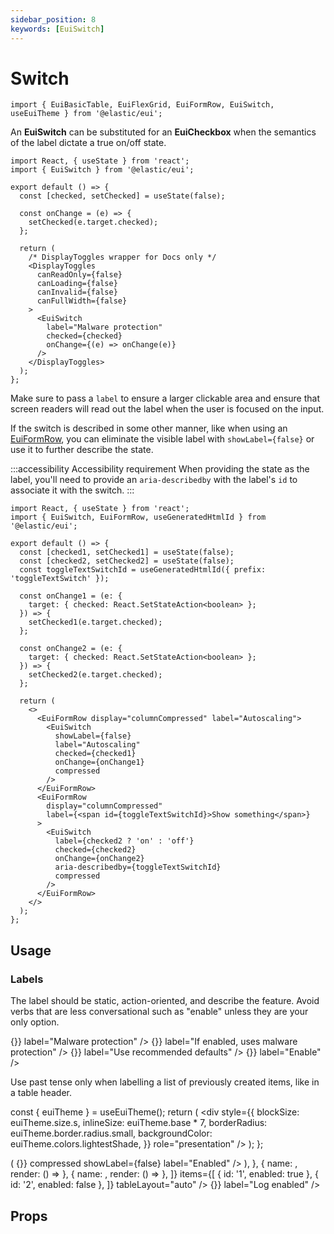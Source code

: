 ```yaml
---
sidebar_position: 8
keywords: [EuiSwitch]
---
```


# Switch

```mdx-code-block
import { EuiBasicTable, EuiFlexGrid, EuiFormRow, EuiSwitch, useEuiTheme } from '@elastic/eui';
```

An **EuiSwitch** can be substituted for an **EuiCheckbox** when the semantics of the label dictate a true on/off state.

```tsx interactive
import React, { useState } from 'react';
import { EuiSwitch } from '@elastic/eui';

export default () => {
  const [checked, setChecked] = useState(false);

  const onChange = (e) => {
    setChecked(e.target.checked);
  };

  return (
    /* DisplayToggles wrapper for Docs only */
    <DisplayToggles
      canReadOnly={false}
      canLoading={false}
      canInvalid={false}
      canFullWidth={false}
    >
      <EuiSwitch
        label="Malware protection"
        checked={checked}
        onChange={(e) => onChange(e)}
      />
    </DisplayToggles>
  );
};
```

Make sure to pass a `label` to ensure a larger clickable area and ensure that screen readers will read out the label when the user is focused on the input.

If the switch is described in some other manner, like when using an [EuiFormRow](../layouts/row.mdx), you can eliminate the visible label with `showLabel={false}` or use it to further describe the state.

:::accessibility Accessibility requirement
When providing the state as the label, you'll need to provide an `aria-describedby` with the label's `id` to associate it with the switch.
:::

```tsx interactive
import React, { useState } from 'react';
import { EuiSwitch, EuiFormRow, useGeneratedHtmlId } from '@elastic/eui';

export default () => {
  const [checked1, setChecked1] = useState(false);
  const [checked2, setChecked2] = useState(false);
  const toggleTextSwitchId = useGeneratedHtmlId({ prefix: 'toggleTextSwitch' });

  const onChange1 = (e: {
    target: { checked: React.SetStateAction<boolean> };
  }) => {
    setChecked1(e.target.checked);
  };

  const onChange2 = (e: {
    target: { checked: React.SetStateAction<boolean> };
  }) => {
    setChecked2(e.target.checked);
  };

  return (
    <>
      <EuiFormRow display="columnCompressed" label="Autoscaling">
        <EuiSwitch
          showLabel={false}
          label="Autoscaling"
          checked={checked1}
          onChange={onChange1}
          compressed
        />
      </EuiFormRow>
      <EuiFormRow
        display="columnCompressed"
        label={<span id={toggleTextSwitchId}>Show something</span>}
      >
        <EuiSwitch
          label={checked2 ? 'on' : 'off'}
          checked={checked2}
          onChange={onChange2}
          aria-describedby={toggleTextSwitchId}
          compressed
        />
      </EuiFormRow>
    </>
  );
};
```

## Usage

### Labels

The label should be static, action-oriented, and describe the feature. Avoid verbs that are less conversational such as "enable" unless they are your only option.

<EuiFlexGrid columns={2}>
  <Guideline type="do" text="Use a static noun describing the setting to turn on or off.">
    <EuiSwitch
      checked={false}
      onChange={() => {}}
      label="Malware protection"
    />
  </Guideline>
  <Guideline type="dont" text='Start with statements such as "If true" or "If enabled".'>
    <EuiSwitch
      checked={false}
      onChange={() => {}}
      label="If enabled, uses malware protection"
    />
  </Guideline>
  <Guideline type="do" text='If relevant, start with a verb ("Use A", "Show B") and add help text to provide more info.'>
    <EuiFormRow helpText="Rollover when an index is 30 days old or reaches 50 gigabytes.">
      <EuiSwitch
        checked={false}
        onChange={() => {}}
        label="Use recommended defaults"
      />
    </EuiFormRow>
  </Guideline>
  <Guideline type="dont" text="Use only a verb. Generic verbs alone make options unclear.">
    <EuiSwitch checked={false} onChange={() => {}} label="Enable" />
  </Guideline>
</EuiFlexGrid>

Use past tense only when labelling a list of previously created items, like in a table header.

  const { euiTheme } = useEuiTheme();
  return (
    <div
      style={{
        blockSize: euiTheme.size.s,
        inlineSize: euiTheme.base * 7,
        borderRadius: euiTheme.border.radius.small,
        backgroundColor: euiTheme.colors.lightestShade,
      }}
      role="presentation"
    />
  );
};

<EuiFlexGrid columns={2}>
  <Guideline type="do" text="In a list of already created items, use the past tense.">
    <EuiBasicTable
      responsiveBreakpoint={false}
      columns={[
        {
          field: 'enabled',
          name: 'Enabled',
          render: (enabled) => (
            <EuiSwitch
              checked={enabled}
              onChange={() => {}}
              compressed
              showLabel={false}
              label="Enabled"
            />
          ),
        },
        { name: <MockTableCell />, render: () => <MockTableCell /> },
        { name: <MockTableCell />, render: () => <MockTableCell /> },
      ]}
      items={[
        { id: '1', enabled: true },
        { id: '2', enabled: false },
      ]}
      tableLayout="auto"
    />
  </Guideline>
  <Guideline type="dont" text="Change the label to represent the current state of the switch.">
    <EuiSwitch
      checked={true}
      onChange={() => {}}
      label="Log enabled"
    />
  </Guideline>
</EuiFlexGrid>

## Props


<PropTable definition={docgen.EuiSwitch} />
